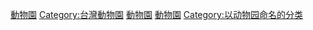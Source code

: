 {{Catmore}}
{{Commonscat|Taipei Zoo}}

[[Category:台北市旅遊景點|動物園]]
[[Category:台灣動物園|Category:台灣動物園]]
[[Category:台北市建築物|動物園]]
[[Category:臺北市教育局|動物園]]
[[Category:以动物园命名的分类|Category:以动物园命名的分类]]